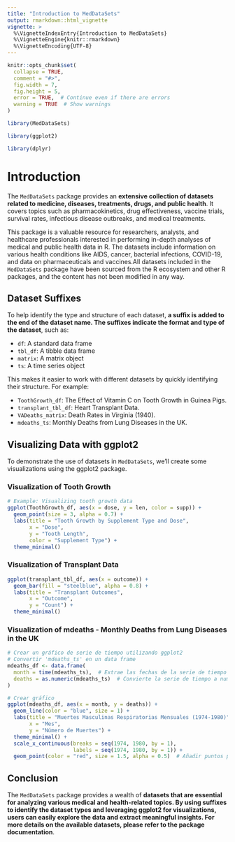 ---
title: "Introduction to MedDataSets"
output: rmarkdown::html_vignette
vignette: >
  %\VignetteIndexEntry{Introduction to MedDataSets}
  %\VignetteEngine{knitr::rmarkdown}
  %\VignetteEncoding{UTF-8}
---

```{r, include = FALSE}
knitr::opts_chunk$set(
  collapse = TRUE,
  comment = "#>",
  fig.width = 7,
  fig.height = 5,
  error = TRUE,  # Continue even if there are errors
  warning = TRUE  # Show warnings
)
```

```{r setup}
library(MedDataSets)

library(ggplot2)

library(dplyr)

```


# Introduction

The `MedDataSets` package provides an **extensive collection of datasets related to medicine, diseases, treatments, drugs, and public health**. It covers topics such as pharmacokinetics, drug effectiveness, vaccine trials, survival rates, infectious disease outbreaks, and medical treatments.

This package is a valuable resource for researchers, analysts, and healthcare professionals interested in performing in-depth analyses of medical and public health data in R. The datasets include information on various health conditions like AIDS, cancer, bacterial infections, COVID-19, and data on pharmaceuticals and vaccines.All datasets included in the `MedDataSets` package have been sourced from the R ecosystem and other R packages, and the content has not been modified in any way.


## Dataset Suffixes

To help identify the type and structure of each dataset, **a suffix is added to the end of the dataset name. The suffixes indicate the format and type of the dataset**, such as:

- `df`: A standard data frame
- `tbl_df`: A tibble data frame
- `matrix`: A matrix object
- `ts`: A time series object

This makes it easier to work with different datasets by quickly identifying their structure. For example:

- `ToothGrowth_df`: The Effect of Vitamin C on Tooth Growth in Guinea Pigs.
- `transplant_tbl_df`: Heart Transplant Data.
- `VADeaths_matrix`: Death Rates in Virginia (1940).
- `mdeaths_ts`: Monthly Deaths from Lung Diseases in the UK.


## Visualizing Data with ggplot2

To demonstrate the use of datasets in `MedDataSets`, we'll create some visualizations using the ggplot2 package.

### Visualization of Tooth Growth

```{r tooth,eval=TRUE, message=FALSE, warning=FALSE}
# Example: Visualizing tooth growth data
ggplot(ToothGrowth_df, aes(x = dose, y = len, color = supp)) +
  geom_point(size = 3, alpha = 0.7) +
  labs(title = "Tooth Growth by Supplement Type and Dose",
       x = "Dose",
       y = "Tooth Length",
       color = "Supplement Type") +
  theme_minimal()

```


### Visualization of Transplant Data

```{r transplant,eval=TRUE, message=FALSE, warning=FALSE}
ggplot(transplant_tbl_df, aes(x = outcome)) +
  geom_bar(fill = "steelblue", alpha = 0.8) +
  labs(title = "Transplant Outcomes",
       x = "Outcome",
       y = "Count") +
  theme_minimal()

```

### Visualization of mdeaths -  Monthly Deaths from Lung Diseases in the UK

```{r mdeath_ts,eval=TRUE, message=FALSE, warning=FALSE}
# Crear un gráfico de serie de tiempo utilizando ggplot2
# Convertir 'mdeaths_ts' en un data frame
mdeaths_df <- data.frame(
  month = time(mdeaths_ts),  # Extrae las fechas de la serie de tiempo
  deaths = as.numeric(mdeaths_ts)  # Convierte la serie de tiempo a numérico
)

# Crear gráfico
ggplot(mdeaths_df, aes(x = month, y = deaths)) +
  geom_line(color = "blue", size = 1) +
  labs(title = "Muertes Masculinas Respiratorias Mensuales (1974-1980)",
       x = "Mes",
       y = "Número de Muertes") +
  theme_minimal() +
  scale_x_continuous(breaks = seq(1974, 1980, by = 1), 
                     labels = seq(1974, 1980, by = 1)) +
  geom_point(color = "red", size = 1.5, alpha = 0.5)  # Añadir puntos para cada mes


```


## Conclusion
The `MedDataSets` package provides a wealth of **datasets that are essential for analyzing various medical and health-related topics. By using suffixes to identify the dataset types and leveraging ggplot2 for visualizations, users can easily explore the data and extract meaningful insights. For more details on the available datasets, please refer to the package documentation**.

<div class="tocify-extend-page" data-unique="tocify-extend-page" style="height: 0;"></div>
